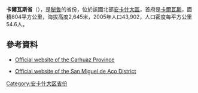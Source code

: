 '''卡爾瓦斯省'''（{{lang-es|Provincia de Carhuaz}}），是[[秘魯|秘魯]]的省份，位於該國北部[[安卡什大區|安卡什大區]]，首府是[[卡爾瓦斯|卡爾瓦斯]]，面積804平方公里，海拔高度2,645米，2005年人口43,902，人口密度每平方公里54.6人。

==參考資料==
* {{es icon}} [http://www.municarhuaz.gob.pe/ Official website of the Carhuaz Province]{{Wayback|url=http://www.municarhuaz.gob.pe/ |date=20140516191812 }}
* {{es icon}} [https://web.archive.org/web/20070510080517/http://www.munisanmigueldeaco.gob.pe/ Official website of the San Miguel de Aco District]

{{coord|9.067|S|77.817|W|type:adm2nd_source:itwiki|display=title}}
{{秘魯省份|state=collapsed}}
{{秘鲁行政区划小作品}}
[[Category:安卡什大区省份|Category:安卡什大区省份]]